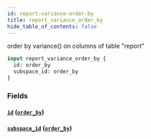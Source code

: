 ```yaml
---
id: report-variance-order-by
title: report_variance_order_by
hide_table_of_contents: false
---
```



order by variance() on columns of table "report"

```graphql
input report_variance_order_by {
  id: order_by
  subspace_id: order_by
}
```


### Fields

#### [`id`](#) ([`order_by`](../enums/order-by))




#### [`subspace_id`](#) ([`order_by`](../enums/order-by))






